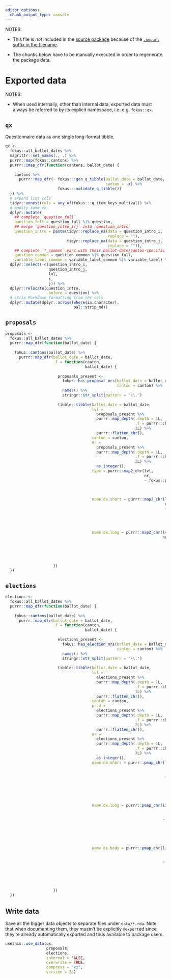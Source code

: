 ```yaml
---
editor_options:
  chunk_output_type: console
---
```


NOTES:

-   This file is *not* included in the [source package](https://r-pkgs.org/package-structure-state.html#source-package) because of the [`.nopurl` suffix in the
    filename](https://rpkg.dev/pkgpurl/reference/purl_rmd.html#-rmd-files-excluded-from-purling).

-   The chunks below have to be manually executed in order to regenerate the package data.

# Exported data

NOTES:

-   When used internally, other than internal data, exported data must always be referred to by its explicit namespace, i.e. e.g. `fokus::qx`.

## `qx`

Questionnaire data as one single long-format tibble.

```r
qx <-
  fokus::all_ballot_dates %>%
  magrittr::set_names(., .) %>%
  purrr::map(fokus::cantons) %>%
  purrr::imap_dfr(function(cantons, ballot_date) {
    
    cantons %>%
      purrr::map_dfr(~ fokus:::gen_q_tibble(ballot_date = ballot_date,
                                            canton = .x) %>%
                       fokus:::validate_q_tibble())
  }) %>%
  # expand list cols
  tidyr::unnest(cols = any_of(fokus:::q_item_keys_multival)) %>%
  # modify some vx
  dplyr::mutate(
    ## complete `question_full`
    question_full = question_full %|% question,
    ## merge `question_intro_i/j` into `question_intro`
    question_intro = paste(tidyr::replace_na(data = question_intro_i,
                                             replace = ""),
                           tidyr::replace_na(data = question_intro_j,
                                             replace = "")),
    ## complete `*_common` vars with their ballot-date/canton-specific siblings
    question_common = question_common %|% question_full,
    variable_label_common = variable_label_common %|% variable_label) %>%
  dplyr::select(-c(question_intro_i,
                   question_intro_j,
                   lvl,
                   i,
                   j)) %>%
  dplyr::relocate(question_intro,
                  .before = question) %>%
  # strip Markdown formatting from chr cols
  dplyr::mutate(dplyr::across(where(is.character),
                              pal::strip_md))
```

## `proposals`

```r
proposals <- 
  fokus::all_ballot_dates %>%
  purrr::map_dfr(function(ballot_date) {
    
    fokus::cantons(ballot_date) %>%
      purrr::map_dfr(ballot_date = ballot_date,
                     .f = function(canton,
                                   ballot_date) {
                       
                       proposals_present <-
                         fokus::has_proposal_nrs(ballot_date = ballot_date,
                                                 canton = canton) %>%
                         names() %>%
                         stringr::str_split(pattern = "\\.")
                       
                       tibble::tibble(ballot_date = ballot_date,
                                      lvl =
                                        proposals_present %>%
                                        purrr::map_depth(.depth = 1L,
                                                         .f = purrr::chuck,
                                                         1L) %>%
                                        purrr::flatten_chr(),
                                      canton = canton,
                                      nr =
                                        proposals_present %>%
                                        purrr::map_depth(.depth = 1L,
                                                         .f = purrr::chuck,
                                                         2L) %>%
                                        as.integer(),
                                      type = purrr::map2_chr(lvl,
                                                             nr,
                                                             ~ fokus::proposal_type(ballot_date = !!ballot_date,
                                                                                    lvl = .x,
                                                                                    canton = !!canton,
                                                                                    proposal_nr = .y)),
                                      name.de.short = purrr::map2_chr(lvl,
                                                                      nr,
                                                                      ~ fokus::proposal_name(ballot_date = !!ballot_date,
                                                                                             lvl = .x,
                                                                                             canton = !!canton,
                                                                                             proposal_nr = .y,
                                                                                             type = "short")),
                                      name.de.long = purrr::map2_chr(lvl,
                                                                     nr,
                                                                     ~ fokus::proposal_name(ballot_date = !!ballot_date,
                                                                                            lvl = .x,
                                                                                            canton = !!canton,
                                                                                            proposal_nr = .y,
                                                                                            type = "long")))
                     })
  })
```

## `elections`

```r
elections <- 
  fokus::all_ballot_dates %>%
  purrr::map_dfr(function(ballot_date) {
    
    fokus::cantons(ballot_date) %>%
      purrr::map_dfr(ballot_date = ballot_date,
                     .f = function(canton,
                                   ballot_date) {
                       
                       elections_present <-
                         fokus::has_election_nrs(ballot_date = ballot_date,
                                                 canton = canton) %>%
                         names() %>%
                         stringr::str_split(pattern = "\\.")
                       
                       tibble::tibble(ballot_date = ballot_date,
                                      lvl =
                                        elections_present %>%
                                        purrr::map_depth(.depth = 1L,
                                                         .f = purrr::chuck,
                                                         1L) %>%
                                        purrr::flatten_chr(),
                                      canton = canton,
                                      prcd =
                                        elections_present %>%
                                        purrr::map_depth(.depth = 1L,
                                                         .f = purrr::chuck,
                                                         2L) %>%
                                        purrr::flatten_chr(),
                                      nr =
                                        elections_present %>%
                                        purrr::map_depth(.depth = 1L,
                                                         .f = purrr::chuck,
                                                         3L) %>%
                                        as.integer(),
                                      name.de.short = purrr::pmap_chr(list(lvl,
                                                                           prcd,
                                                                           nr),
                                                                      ~ fokus::election_name(ballot_date = !!ballot_date,
                                                                                             lvl = ..1,
                                                                                             canton = !!canton,
                                                                                             prcd = ..2,
                                                                                             election_nr = ..3,
                                                                                             type = "short")),
                                      name.de.long = purrr::pmap_chr(list(lvl,
                                                                          prcd,
                                                                          nr),
                                                                     ~ fokus::election_name(ballot_date = !!ballot_date,
                                                                                            lvl = ..1,
                                                                                            canton = !!canton,
                                                                                            prcd = ..2,
                                                                                            election_nr = ..3,
                                                                                            type = "long")),
                                      name.de.body = purrr::pmap_chr(list(lvl,
                                                                          prcd,
                                                                          nr),
                                                                     ~ fokus::election_name(ballot_date = !!ballot_date,
                                                                                            lvl = ..1,
                                                                                            canton = !!canton,
                                                                                            prcd = ..2,
                                                                                            election_nr = ..3,
                                                                                            type = "body")))
                     })
  })
```

## Write data

Save all the bigger data objects to separate files under `data/*.rda`. Note that when documenting them, they mustn't be explicitly `@export`ed since they're
already automatically exported and thus available to package users.

```r
usethis::use_data(qx,
                  proposals,
                  elections,
                  internal = FALSE,
                  overwrite = TRUE,
                  compress = "xz",
                  version = 3L)
```
